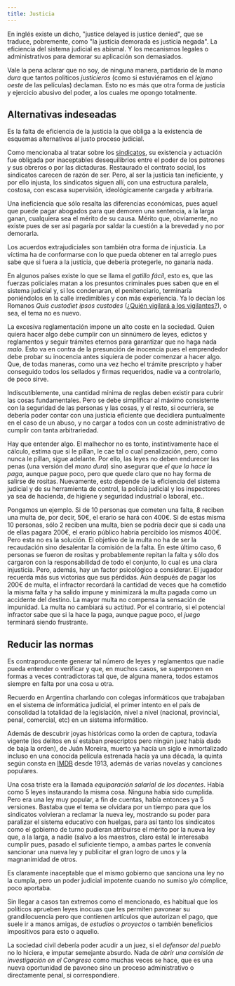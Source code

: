 ```yaml
---
title: Justicia
---
```


En inglés existe un dicho, "justice delayed is justice denied", que se traduce, pobremente, como "la justicia demorada es justicia negada". La eficiencia del sistema judicial es abismal. Y los mecanismos legales o administrativos para demorar su aplicación son demasiados.

Vale la pena aclarar que no soy, de ninguna manera, partidario de la _mano dura_ que tantos políticos _justicieros_ (como si estuviéramos en el _lejano oeste_ de las películas) declaman. Esto no es más que otra forma de justicia y ejercicio abusivo del poder, a los cuales me opongo totalmente.

## Alternativas indeseadas

Es la falta de eficiencia de la justicia la que obliga a la existencia de esquemas alternativos al justo proceso judicial.

Como mencionaba al tratar sobre los [sindicatos](sindicatos), su existencia y actuación fue obligada por inaceptables desequilibrios entre el poder de los patrones y sus obreros o por las dictaduras. Restaurado el contrato social, los sindicatos carecen de razón de ser. Pero, al ser la justicia tan ineficiente, y por ello injusta, los sindicatos siguen allí, con una estructura paralela, costosa, con escasa supervisión, ideológicamente cargada y arbitraria.

Una ineficiencia que sólo resalta las diferencias económicas, pues aquel que puede pagar abogados para que demoren una sentencia, a la larga ganan, cualquiera sea el mérito de su causa. Mérito que, obviamente, no existe pues de ser así pagaría por saldar la cuestión a la brevedad y no por demorarla.

Los acuerdos extrajudiciales son también otra forma de injusticia. La víctima ha de conformarse con lo que pueda obtener en tal arreglo pues sabe que si fuera a la justicia, que debería protegerle, no ganaría nada.

En algunos países existe lo que se llama el _gatillo fácil_, esto es, que las fuerzas policiales matan a los presuntos criminales pues saben que en el sistema judicial y, si los condenaran, el penitenciario, terminaría poniéndolos en la calle irredimibles y con más experiencia. Ya lo decían los Romanos _Quis custodiet ipsos custodes_ ([¿Quién vigilará a los vigilantes?](https://es.wikipedia.org/wiki/Quis_custodiet_ipsos_custodes%3F)), o sea, el tema no es nuevo.

La excesiva reglamentación impone un alto coste en la sociedad. Quien quiera hacer algo debe cumplir con un sinnúmero de leyes, edictos y reglamentos y seguir trámites eternos para garantizar que no haga nada _malo_. Esto va en contra de la presunción de inocencia pues el emprendedor debe probar su inocencia antes siquiera de poder comenzar a hacer algo. Que, de todas maneras, como una vez hecho el trámite prescripto y haber conseguido todos los sellados y firmas requeridos, nadie va a controlarlo, de poco sirve.

Indiscutíblemente, una cantidad mínima de reglas deben existir para cubrir las cosas fundamentales. Pero se debe simplificar al máximo consistente con la seguridad de las personas y las cosas, y el resto, si ocurriera, se debería poder contar con una justicia eficiente que decidiera puntualmente en el caso de un abuso, y no cargar a todos con un coste administrativo de cumplir con tanta arbitrariedad.

Hay que entender algo. El malhechor no es tonto, instintivamente hace el cálculo, estima que si le pillan, le cae tal o cual penalización, pero, como nunca le pillan, sigue adelante. Por ello, las leyes no deben endurecer las penas (una versión del _mano dura_) sino asegurar que _el que la hace la paga_, aunque pague poco, pero que quede claro que no hay forma de salirse de rositas. Nuevamente, esto depende de la eficiencia del sistema judicial y de su herramienta de control, la policía judicial y los inspectores ya sea de hacienda, de higiene y seguridad industrial o laboral, etc..

Pongamos un ejemplo. Si de 10 personas que cometen una falta, 8 reciben una multa de, por decir, 50€, el erario se hará con 400€. Si de estas misma 10 personas, sólo 2 reciben una multa, bien se podría decir que si cada una de ellas pagara 200€, el erario público habría percibido los mismos 400€. Pero esta no es la solución. El objetivo de la multa no ha de ser la recaudación sino desalentar la comisión de la falta. En este último caso, 6 personas se fueron de rositas y probablemente repitan la falta y sólo dos cargaron con la responsabilidad de todo el conjunto, lo cual es una clara injusticia. Pero, además, hay un factor psicológico a considerar. El jugador recuerda más sus victorias que sus pérdidas. Aún después de pagar los 200€ de multa, el infractor recordará la cantidad de veces que ha cometido la misma falta y ha salido impune y minimizará la multa pagada como un accidente del destino. La mayor multa no compensa la sensación de impunidad. La multa no cambiará su actitud. Por el contrario, si el potencial infractor sabe que si la hace la paga, aunque pague poco, el _juego_ terminará siendo frustrante.

## Reducir las normas

Es contraproducente generar tal número de leyes y reglamentos que nadie pueda entender o verificar y que, en muchos casos, se superponen en formas a veces contradictoras tal que, de alguna manera, todos estamos siempre en falta por una cosa u otra.

Recuerdo en Argentina charlando con colegas informáticos que trabajaban en el sistema de informática judicial, el primer intento en el país de consolidad la totalidad de la legislación, nivel a nivel (nacional, provincial, penal, comercial, etc) en un sistema informático.

Además de descubrir joyas históricas como la orden de captura, todavía vigente (los delitos en sí estaban prescriptos pero ningún juez había dado de baja la orden), de Juán Moreira, muerto ya hacía un siglo e inmortalizado incluso en una conocida película estrenada hacía ya una década, la quinta según consta en [IMDB](https://www.imdb.com/find?q=ju%C3%A1n+moreira) desde 1913, además de varias novelas y canciones populares.

Una cosa triste era la llamada _equiparación salarial de los docentes_. Había como 5 leyes instaurando la misma cosa. Ninguna había sido cumplida. Pero era una ley muy popular, a fin de cuentas, había entonces ya 5 versiones. Bastaba que el tema se olvidara por un tiempo para que los sindicatos volvieran a reclamar la nueva ley, mostrando su poder para paralizar el sistema educativo con huelgas, para así tanto los sindicatos como el gobierno de turno pudieran atribuirse el mérito por la nueva ley que, a la larga, a nadie (salvo a los maestros, claro está) le interesaba cumplir pues, pasado el suficiente tiempo, a ambas partes le convenía sancionar una nueva ley y publicitar el gran logro de unos y la magnanimidad de otros.

Es claramente inaceptable que el mismo gobierno que sanciona una ley no la cumpla, pero un poder judicial impotente cuando no sumiso y/o cómplice, poco aportaba.

Sin llegar a casos tan extremos como el mencionado, es habitual que los políticos aprueben leyes inocuas que les permiten pavonear su grandilocuencia pero que contienen artículos que autorizan el pago, que suele ir a manos amigas, de _estudios_ o _proyectos_ o también beneficios impositivos para esto o aquello.

La sociedad civil debería poder acudir a un juez, si el _defensor del pueblo_ no lo hiciera, e imputar semejante absurdo. Nada de _abrir una comisión de investigación en el Congreso_ como muchas veces se hace, que es una nueva oportunidad de pavoneo sino un proceso administrativo o directamente penal, si correspondiere.
